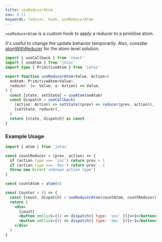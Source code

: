 ```yaml
---
title: useReducerAtom
nav: 9.11
keywords: reducer, hook, useReducerAtom
---
```


`useReducerAtom` is a custom hook to apply a reducer to a primitive atom.

It's useful to change the update behavior temporarily.
Also, consider [atomWithReducer](../utilities/reducer.mdx)
for the atom-level solution.

```ts
import { useCallback } from 'react'
import { useAtom } from 'jotai'
import type { PrimitiveAtom } from 'jotai'

export function useReducerAtom<Value, Action>(
  anAtom: PrimitiveAtom<Value>,
  reducer: (v: Value, a: Action) => Value,
) {
  const [state, setState] = useAtom(anAtom)
  const dispatch = useCallback(
    (action: Action) => setState((prev) => reducer(prev, action)),
    [setState, reducer],
  )
  return [state, dispatch] as const
}
```

### Example Usage

```jsx
import { atom } from 'jotai'

const countReducer = (prev, action) => {
  if (action.type === 'inc') return prev + 1
  if (action.type === 'dec') return prev - 1
  throw new Error('unknown action type')
}

const countAtom = atom(0)

const Counter = () => {
  const [count, dispatch] = useReducerAtom(countAtom, countReducer)
  return (
    <div>
      {count}
      <button onClick={() => dispatch({ type: 'inc' })}>+1</button>
      <button onClick={() => dispatch({ type: 'dec' })}>-1</button>
    </div>
  )
}
```

<Stackblitz id="vitejs-vite-gsctj6" file="src%2FApp.tsx" />

